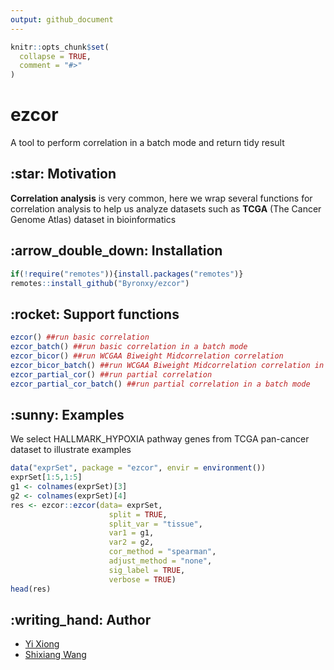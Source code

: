```yaml
---
output: github_document
---
```


<!-- README.md is generated from README.Rmd. Please edit that file -->

```r
knitr::opts_chunk$set(
  collapse = TRUE,
  comment = "#>"
)
```

# ezcor
A tool to perform correlation in a batch mode and return tidy result

## :star: Motivation
**Correlation analysis** is very common, here we wrap several functions for correlation analysis to help us analyze datasets such as **TCGA** (The Cancer Genome Atlas) dataset in bioinformatics

## :arrow_double_down: Installation
```r
if(!require("remotes")){install.packages("remotes")}
remotes::install_github("Byronxy/ezcor")
```

## :rocket: Support functions

```r
ezcor() ##run basic correlation
ezcor_batch() ##run basic correlation in a batch mode
ezcor_bicor() ##run WCGAA Biweight Midcorrelation correlation
ezcor_bicor_batch() ##run WCGAA Biweight Midcorrelation correlation in a batch mode
ezcor_partial_cor() ##run partial correlation
ezcor_partial_cor_batch() ##run partial correlation in a batch mode
```

## :sunny: Examples
We select HALLMARK_HYPOXIA pathway genes from TCGA pan-cancer dataset to illustrate examples
```r
data("exprSet", package = "ezcor", envir = environment())
exprSet[1:5,1:5]
g1 <- colnames(exprSet)[3]
g2 <- colnames(exprSet)[4]
res <- ezcor::ezcor(data= exprSet,
                      split = TRUE,
                      split_var = "tissue",
                      var1 = g1,
                      var2 = g2,
                      cor_method = "spearman",
                      adjust_method = "none",
                      sig_label = TRUE,
                      verbose = TRUE)
head(res)
```
## :writing_hand: Author
* [Yi Xiong](https://github.com/Byronxy)
* [Shixiang Wang](https://github.com/ShixiangWang)


